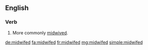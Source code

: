 ==English==

===Verb===
{{head|en|verb form}}

# {{label|en|rare}} {{en-past of|midwife}} More commonly [[midwived]].

[[de:midwifed]]
[[fa:midwifed]]
[[fr:midwifed]]
[[mg:midwifed]]
[[simple:midwifed]]